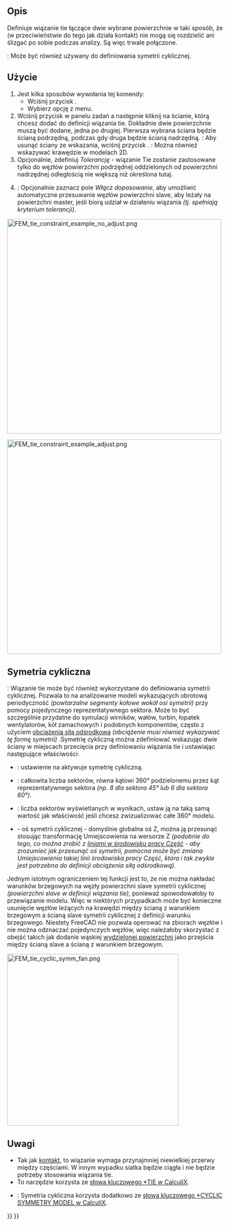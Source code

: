 <languages/>

{{Docnav
|[[FEM_ConstraintContact/pl|Kontakt]]
|[[FEM_ConstraintSpring/pl|Sprężyna]]
|[[FEM_Workbench/pl|MES]]
|IconL=FEM_ConstraintContact.svg
|IconR=FEM_ConstraintSpring.svg
|IconC=Workbench_FEM.svg
}}

{{GuiCommandContainer|
{{GuiCommand/pl
|Name=FEM ConstraintTie
|Name/pl=MES: Wiązanie tie
|MenuLocation=Model → Warunki brzegowe i obciążenia mechaniczne → Wiązanie tie
|Workbenches=[[FEM_Workbench/pl|MES]]
|Version=0.19
|SeeAlso=[[FEM_ConstraintPressure/pl|MES Obciążenie ciśnieniem]]
}}
{{GuiCommandFemInfo/pl
|Solvers=CalculiX
}}
}}

<span id="Description"></span>
==Opis==

Definiuje wiązanie tie łączące dwie wybrane powierzchnie w taki sposób, że (w przeciwieństwie do tego jak działa kontakt) nie mogą się rozdzielić ani ślizgać po sobie podczas analizy. Są więc trwale połączone.

{{Version/pl|1.0}}: Może być również używany do definiowania symetrii cyklicznej.

<span id="Usage"></span>
==Użycie==

# Jest kilka sposobów wywołania tej komendy:
#* Wciśnij przycisk {{Button|[[Image:FEM ConstraintTie.svg|16px]] [[FEM_ConstraintTie/pl|Wiązanie tie]]}}.
#* Wybierz opcję {{MenuCommand|Model → Warunki brzegowe i obciążenia mechaniczne → [[Image:FEM ConstraintTie.svg|16px]] Wiązanie tie}} z menu.
# Wciśnij przycisk {{Button|Dodaj}} w panelu zadań a następnie kliknij na ścianie, którą chcesz dodać do definicji wiązania tie. Dokładnie dwie powierzchnie muszą być dodane, jedna po drugiej. Pierwsza wybrana ściana będzie ścianą podrzędną, podczas gdy druga będzie ścianą nadrzędną. {{Version/pl|1.1}}: Aby usunąć ściany ze wskazania, wciśnij przycisk {{Button|Usuń}}. {{Version/pl|1.1}}: Można również wskazywać krawędzie w modelach 2D.
# Opcjonalnie, zdefiniuj ''Tolerancję'' - wiązanie  Tie zostanie zastosowane tylko do węzłów powierzchni podrzędnej oddzielonych od powierzchni nadrzędnej odległością nie większą niż określona tutaj.
# {{Version/pl|1.0}}: Opcjonalnie zaznacz pole ''Włącz dopasowanie'', aby umożliwić automatyczne przesuwanie węzłów powierzchni slave, aby leżały na powierzchni master, jeśli biorą udział w działaniu wiązania ''(tj. spełniają kryterium tolerancji)''.

[[Image:FEM_tie_constraint_example_no_adjust.png|500px]]
{{Caption|Dwie połówki belki połączone wiązaniem tie ze zmienioną tolerancją uwzględniającą przerwę.}}

[[Image:FEM_tie_constraint_example_adjust.png|500px]]
{{Caption|Ten sam przykład co wyżej z włączonym dociąganiem - węzły są przesuwane aby zamknąć przerwę.}}

<span id="Cyclic_symmetry"></span>
==Symetria cykliczna==

{{Version/pl|1.0}}: Wiązanie tie może być również wykorzystane do definiowania symetrii cyklicznej. Pozwala to na analizowanie modeli wykazujących obrotową periodyczność ''(powtarzalne segmenty kołowe wokół osi symetrii)'' przy pomocy pojedynczego reprezentatywnego sektora. Może to być szczególnie przydatne do symulacji wirników, wałów, turbin, łopatek wentylatorów, kół zamachowych i podobnych komponentów, często z użyciem [[FEM_ConstraintCentrif/pl|obciążenia siłą odśrodkową]] ''(obciążenie musi również wykazywać tę formę symetrii)'' .Symetrię cykliczną można zdefiniować wskazując dwie ściany w miejscach przecięcia przy definiowaniu wiązania tie i ustawiając następujące właściwości:
* {{PropertyData/pl|Cyclic Symmetry}}: ustawienie na {{true/pl}} aktywuje symetrię cykliczną.
* {{PropertyData/pl|Sectors}}: całkowita liczba sektorów, równa kątowi 360° podzielonemu przez kąt reprezentatywnego sektora ''(np. 8 dla sektora 45° lub 6 dla sektora 60°)''.
* {{PropertyData/pl|Connected Sectors}}: liczba sektorów wyświetlanych w wynikach, ustaw ją na taką samą wartość jak właściwość {{PropertyData/pl|Sectors}} jeśli chcesz zwizualizować całe 360° modelu.
* {{PropertyData/pl|Symmetry Axis}} - oś symetrii cyklicznej - domyślnie globalna oś Z, można ją przesunąć stosując transformację Umiejscowienia na wersorze Z ''(podobnie do tego, co można zrobić z [[Part_Line/pl|liniami w środowisku pracy Część]] - aby zrozumieć jak przesunąć oś symetrii, pomocna może być zmiana Umiejscowienia takiej linii środowiska pracy Część, która i tak zwykle jest potrzebna do definicji obciążenia siłą odśrodkową)''.
Jednym istotnym ograniczeniem tej funkcji jest to, że nie można nakładać warunków brzegowych na węzły powierzchni slave symetrii cyklicznej ''(powierzchni slave w definicji wiązania tie)'', ponieważ spowodowałoby to przewiązanie modelu. Więc w niektórych przypadkach może być konieczne usunięcie węzłów leżących na krawędzi między ścianą z warunkiem brzegowym a ścianą slave symetrii cyklicznej z definicji warunku brzegowego. Niestety FreeCAD nie pozwala operować na zbiorach węzłów i nie można odznaczać pojedynczych węzłów, więc należałoby skorzystać z obejść takich jak dodanie wąskiej [[FEM_Geometry_Preparation_and_Meshing/pl#Partycjonowanie_geometrii|wydzielonej powierzchni]] jako przejścia między ścianą slave a ścianą z warunkiem brzegowym.

[[Image:FEM_tie_cyclic_symm_fan.png|400px]]
{{Caption|Analiza wentylatora korzystająca z symetrii cyklicznej (zamodelowany jest tylko segment o rozpiętości 60°).}}

<span id="Notes"></span>
==Uwagi== 

* Tak jak [[FEM_ConstraintContact/pl|kontakt]], to wiązanie wymaga przynajmniej niewielkiej przerwy między częściami. W innym wypadku siatka będzie ciągła i nie będzie potrzeby stosowania wiązania tie.
* To narzędzie korzysta ze [https://web.mit.edu/calculix_v2.7/CalculiX/ccx_2.7/doc/ccx/node251.html słowa kluczowego *TIE w CalculiX].
* {{Version/pl|1.0}}: Symetria cykliczna korzysta dodatkowo ze [https://web.mit.edu/calculix_v2.7/CalculiX/ccx_2.7/doc/ccx/node183.html słowa kluczowego *CYCLIC SYMMETRY MODEL w CalculiX].


{{Docnav
|[[FEM_ConstraintContact/pl|Kontakt]]
|[[FEM_ConstraintSpring/pl|Sprężyna]]
|[[FEM_Workbench/pl|MES]]
|IconL=FEM_ConstraintContact.svg
|IconR=FEM_ConstraintSpring.svg
|IconC=Workbench_FEM.svg
}}

{{FEM_Tools_navi{{#translation:}}}}
{{Userdocnavi{{#translation:}}}}